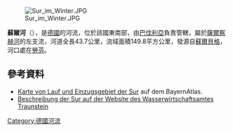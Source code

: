 {{No footnotes|time=2020-12-09T08:47:55+00:00}}
{{Coord|47.90877694814337|N|12.957966327667236|E|display=title}}
[[Image:Sur_im_Winter.JPG|right]]

'''蘇爾河'''（{{lang-de|Sur}}），是[[德國|德國]]的河流，位於該國東南部，由[[巴伐利亞|巴伐利亞]]負責管轄，屬於[[薩爾察赫河|薩爾察赫河]]的左支流，河道全長43.7公里，流域面積149.8平方公里，發源自[[蘇爾貝格|蘇爾貝格]]，河口處在[[勞芬_(德國)|勞芬]]。

==參考資料==
* [http://geoportal.bayern.de/bayernatlas/default?lon=4560924.0&lat=5303157.5&zoom=8&base=951 Karte von Lauf und Einzugsgebiet der Sur] auf dem BayernAtlas.
* [http://www.wwa-ts.de/daten/fluesse_und_seen/datenblaetter/fliessgewaesser/sur/index.htm Beschreibung der Sur auf der Website des Wasserwirtschaftsamtes Traunstein]

{{Germany-geo-stub}}
[[Category:德國河流|Category:德國河流]]